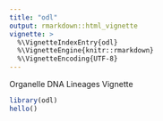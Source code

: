 ```yaml
---
title: "odl"
output: rmarkdown::html_vignette
vignette: >
  %\VignetteIndexEntry{odl}
  %\VignetteEngine{knitr::rmarkdown}
  %\VignetteEncoding{UTF-8}
---
```


Organelle DNA Lineages Vignette

```r
library(odl)
hello()
```
